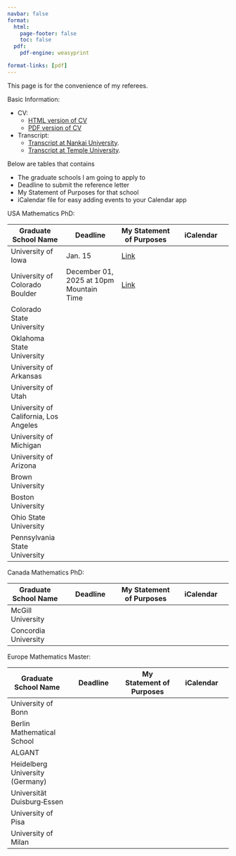 ```yaml
---
navbar: false
format:
  html:
    page-footer: false
    toc: false
  pdf:
    pdf-engine: weasyprint

format-links: [pdf]
---
```

This page is for the convenience of my referees. 

Basic Information:

* CV:
    + <a href="https://wangyenshu.github.io/wangyanshu/CV">HTML version of CV</a>
    + <a href='javascript:(function(){var w=window.open("https://wangyenshu.github.io/wangyanshu/CV","popup","width=800,height=600");w.addEventListener("load",function(){w.print()},true)})();'>PDF version of CV</a>
        
* Transcript: 
    + <a href="https://wangyenshu.github.io/wangyanshu/referee/nk_transcript.pdf">Transcript at Nankai University</a>.[](nk_transcript.pdf)
    + <a href="https://wangyenshu.github.io/wangyanshu/referee/temple_transcript.pdf">Transcript at Temple University</a>.[](temple_transcript.pdf)

Below are tables that contains

* The graduate schools I am going to apply to
* Deadline to submit the reference letter
* My Statement of Purposes for that school
* iCalendar file for easy adding events to your Calendar app

USA Mathematics PhD:

| Graduate School Name | Deadline | My Statement of Purposes | iCalendar |
|--------|--------|--------|--------|
| University of Iowa | Jan. 15 | <a href="https://wangyenshu.github.io/wangyanshu/SOP/uiowa.html">Link</a> |
| University of Colorado Boulder | December 01, 2025 at 10pm Mountain Time | <a href="https://wangyenshu.github.io/wangyanshu/SOP/colorado.html">Link</a> |
| Colorado State University |
| Oklahoma State University | 
| University of Arkansas |
| University of Utah |
| University of California, Los Angeles |
| University of Michigan |
| University of Arizona |
| Brown University |
| Boston University |
| Ohio State University |
| Pennsylvania State University |

Canada Mathematics PhD:

| Graduate School Name | Deadline | My Statement of Purposes | iCalendar |
|--------|--------|--------|--------|
| McGill University |
| Concordia University |

Europe Mathematics Master:

| Graduate School Name | Deadline | My Statement of Purposes | iCalendar |
|--------|--------|--------|--------|
| University of Bonn |
| Berlin Mathematical School |
| ALGANT |
| Heidelberg University (Germany) |
| Universität Duisburg‑Essen |
| University of Pisa |
| University of Milan |
